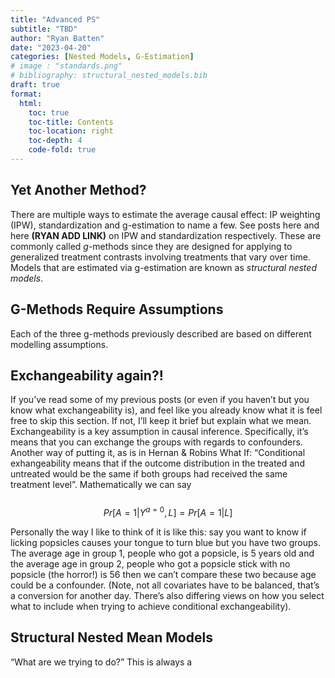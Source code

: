 ```yaml
---
title: "Advanced PS" 
subtitle: "TBD"
author: "Ryan Batten"
date: "2023-04-20"
categories: [Nested Models, G-Estimation]
# image : "standards.png"
# bibliography: structural_nested_models.bib
draft: true
format: 
  html:
    toc: true
    toc-title: Contents
    toc-location: right
    toc-depth: 4
    code-fold: true
---
```


## Yet Another Method?

There are multiple ways to estimate the average causal effect: IP weighting (IPW), standardization and g-estimation to name a few. See posts here and here **(RYAN ADD LINK)** on IPW and standardization respectively. These are commonly called *g*-methods since they are designed for applying to *g*eneralized treatment contrasts involving treatments that vary over time. Models that are estimated via g-estimation are known as *structural nested models*.

::: callout-note
## G-Methods Require Assumptions

Each of the three g-methods previously described are based on different modelling assumptions.
:::

## Exchangeability again?!

If you've read some of my previous posts (or even if you haven't but you know what exchangeability is), and feel like you already know what it is feel free to skip this section. If not, I'll keep it brief but explain what we mean. Exchangeability is a key assumption in causal inference. Specifically, it's means that you can exchange the groups with regards to confounders. Another way of putting it, as is in Hernan & Robins What If: "Conditional exhangeability means that if the outcome distribution in the treated and untreated would be the same if both groups had received the same treatment level". Mathematically we can say\
\
$$Pr[A = 1|Y^{a = 0}, L] = Pr[A = 1 |L]$$

Personally the way I like to think of it is like this: say you want to know if licking popsicles causes your tongue to turn blue but you have two groups. The average age in group 1, people who got a popsicle, is 5 years old and the average age in group 2, people who got a popsicle stick with no popsicle (the horror!) is 56 then we can't compare these two because age could be a confounder. (Note, not all covariates have to be balanced, that's a conversion for another day. There's also differing views on how you select what to include when trying to achieve conditional exchangeability).

## Structural Nested Mean Models

"What are we trying to do?" This is always a
